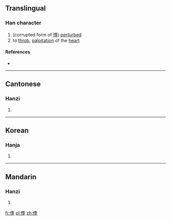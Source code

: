 ==Translingual==

===Han character===
{{Han char|rn=9|rad=人|as=08|sn=10|four=|canj=人竹木木 (OHDD)|ids=⿰[[亻]][[季]]}}

# (corrupted form of [[悸]]) [[perturb]]ed
# to [[throb]], [[palpitation]] of the [[heart]]

====References====
* {{Han ref|kx=0109.171|hdz=10179.070|uh=3467|ud=13415}}

----

==Cantonese==

===Hanzi===
{{yue-hanzi|jyut=[[gwai3]]|y=gwai3}}

# {{defn|lang=yue|sort=人08}}

----

==Korean==

===Hanja===
{{ko-hanja|hangeul=계|rv=gye|mr=kye|y=kyey|eumhun=두근거리다|ehrv=dugeungeorida|ehmr=tugŭn'gŏrida|ehy=twukunkelita}}

# {{defn|lang=ko|sort=人08}}

----

==Mandarin==

===Hanzi===
{{cmn-hanzi|pin=[[jì]] ([[ji4]])|wg=chi<sup>4</sup>}}

# {{defn|lang=cmn|sort=人08}}

[[fr:㑧]]
[[pl:㑧]]
[[zh:㑧]]